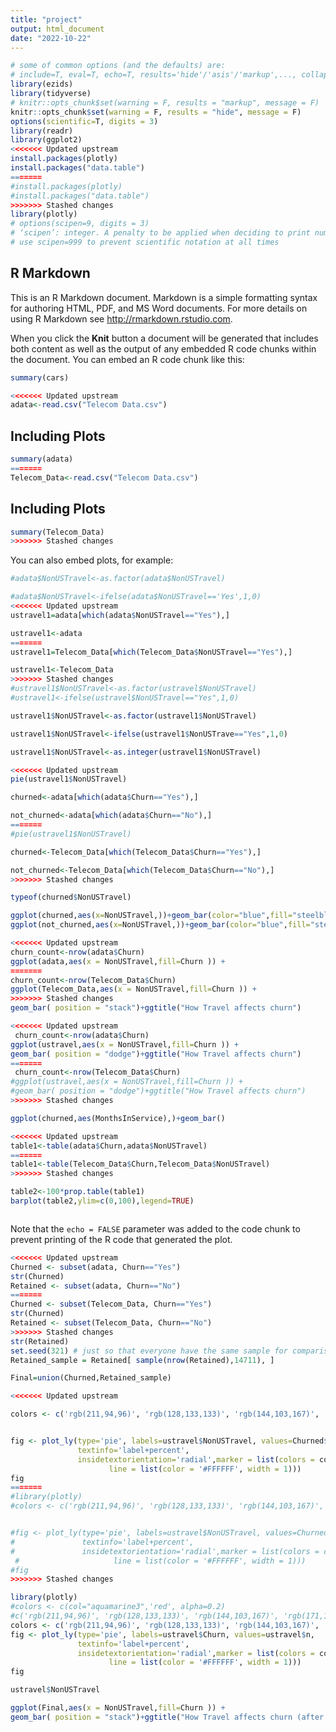 ```yaml
---
title: "project"
output: html_document
date: "2022-10-22"
---
```


```r
# some of common options (and the defaults) are: 
# include=T, eval=T, echo=T, results='hide'/'asis'/'markup',..., collapse=F, warning=T, message=T, error=T, cache=T, fig.width=6, fig.height=4, fig.dim=c(6,4) #inches, fig.align='left'/'center','right', 
library(ezids)
library(tidyverse)
# knitr::opts_chunk$set(warning = F, results = "markup", message = F)
knitr::opts_chunk$set(warning = F, results = "hide", message = F)
options(scientific=T, digits = 3) 
library(readr)
library(ggplot2)
<<<<<<< Updated upstream
install.packages(plotly)
install.packages("data.table")
=======
#install.packages(plotly)
#install.packages("data.table")
>>>>>>> Stashed changes
library(plotly)
# options(scipen=9, digits = 3) 
# ‘scipen’: integer. A penalty to be applied when deciding to print numeric values in fixed or exponential notation.  Positive values bias towards fixed and negative towards scientific notation: fixed notation will be preferred unless it is more than ‘scipen’ digits wider.
# use scipen=999 to prevent scientific notation at all times
```

## R Markdown

This is an R Markdown document. Markdown is a simple formatting syntax for authoring HTML, PDF, and MS Word documents. For more details on using R Markdown see <http://rmarkdown.rstudio.com>.

When you click the **Knit** button a document will be generated that includes both content as well as the output of any embedded R code chunks within the document. You can embed an R code chunk like this:

```r
summary(cars)
```
```r
<<<<<<< Updated upstream
adata<-read.csv("Telecom Data.csv")
```
## Including Plots
```r
summary(adata)
=======
Telecom_Data<-read.csv("Telecom Data.csv")
```
## Including Plots
```r
summary(Telecom_Data)
>>>>>>> Stashed changes
```
You can also embed plots, for example:
```r
#adata$NonUSTravel<-as.factor(adata$NonUSTravel)
```
```r
#adata$NonUSTravel<-ifelse(adata$NonUSTravel=='Yes',1,0)
<<<<<<< Updated upstream
ustravel1=adata[which(adata$NonUSTravel=="Yes"),]

ustravel1<-adata
=======
ustravel1=Telecom_Data[which(Telecom_Data$NonUSTravel=="Yes"),]

ustravel1<-Telecom_Data
>>>>>>> Stashed changes
#ustravel1$NonUSTravel<-as.factor(ustravel$NonUSTravel)
#ustravel1<-ifelse(ustravel$NonUSTravel=="Yes",1,0)
```
```r

ustravel1$NonUSTravel<-as.factor(ustravel1$NonUSTravel)
```

```r
ustravel1$NonUSTravel<-ifelse(ustravel1$NonUSTrave=="Yes",1,0)
```
```r
ustravel1$NonUSTravel<-as.integer(ustravel1$NonUSTravel)
```
```r
<<<<<<< Updated upstream
pie(ustravel1$NonUSTravel)
```

```r
churned<-adata[which(adata$Churn=="Yes"),]
```

```r
not_churned<-adata[which(adata$Churn=="No"),]
=======
#pie(ustravel1$NonUSTravel)
```

```r
churned<-Telecom_Data[which(Telecom_Data$Churn=="Yes"),]
```

```r
not_churned<-Telecom_Data[which(Telecom_Data$Churn=="No"),]
>>>>>>> Stashed changes
```
```r
typeof(churned$NonUSTravel)
```

```r
ggplot(churned,aes(x=NonUSTravel,))+geom_bar(color="blue",fill="steelblue",width=0.5)+ggtitle("Churned ")
ggplot(not_churned,aes(x=NonUSTravel,))+geom_bar(color="blue",fill="steelblue",width=0.5)+ggtitle("Not Churned")
```
```r
<<<<<<< Updated upstream
churn_count<-nrow(adata$Churn)
ggplot(adata,aes(x = NonUSTravel,fill=Churn )) +
=======
churn_count<-nrow(Telecom_Data$Churn)
ggplot(Telecom_Data,aes(x = NonUSTravel,fill=Churn )) +
>>>>>>> Stashed changes
geom_bar( position = "stack")+ggtitle("How Travel affects churn")
```
```r

<<<<<<< Updated upstream
 churn_count<-nrow(adata$Churn)
ggplot(ustravel,aes(x = NonUSTravel,fill=Churn )) +
geom_bar( position = "dodge")+ggtitle("How Travel affects churn")
=======
 churn_count<-nrow(Telecom_Data$Churn)
#ggplot(ustravel,aes(x = NonUSTravel,fill=Churn )) +
#geom_bar( position = "dodge")+ggtitle("How Travel affects churn")
>>>>>>> Stashed changes
```



```r
ggplot(churned,aes(MonthsInService),)+geom_bar()
```
```r
<<<<<<< Updated upstream
table1<-table(adata$Churn,adata$NonUSTravel)
=======
table1<-table(Telecom_Data$Churn,Telecom_Data$NonUSTravel)
>>>>>>> Stashed changes
```

```r
table2<-100*prop.table(table1)
barplot(table2,ylim=c(0,100),legend=TRUE)
```
```r

```
Note that the `echo = FALSE` parameter was added to the code chunk to prevent printing of the R code that generated the plot.




```r
<<<<<<< Updated upstream
Churned <- subset(adata, Churn=="Yes")
str(Churned)
Retained <- subset(adata, Churn=="No")
=======
Churned <- subset(Telecom_Data, Churn=="Yes")
str(Churned)
Retained <- subset(Telecom_Data, Churn=="No")
>>>>>>> Stashed changes
str(Retained)
set.seed(321) # just so that everyone have the same sample for comparison
Retained_sample = Retained[ sample(nrow(Retained),14711), ]

Final=union(Churned,Retained_sample)
```

```r
<<<<<<< Updated upstream

colors <- c('rgb(211,94,96)', 'rgb(128,133,133)', 'rgb(144,103,167)', 'rgb(171,104,87)', 'rgb(114,147,203)')


fig <- plot_ly(type='pie', labels=ustravel$NonUSTravel, values=Churned$n,
               textinfo='label+percent',
               insidetextorientation='radial',marker = list(colors = colors,
                      line = list(color = '#FFFFFF', width = 1)))
fig
=======
#library(plotly)
#colors <- c('rgb(211,94,96)', 'rgb(128,133,133)', 'rgb(144,103,167)', 'rgb(171,104,87)', 'rgb(114,147,203)')


#fig <- plot_ly(type='pie', labels=ustravel$NonUSTravel, values=Churned$n,
#               textinfo='label+percent',
#               insidetextorientation='radial',marker = list(colors = colors,
 #                     line = list(color = '#FFFFFF', width = 1)))
#fig
>>>>>>> Stashed changes

```
```r
library(plotly)
#colors <- c(col="aquamarine3",'red', alpha=0.2)
#c('rgb(211,94,96)', 'rgb(128,133,133)', 'rgb(144,103,167)', 'rgb(171,104,87)', 'rgb(114,147,203)')
colors <- c('rgb(211,94,96)', 'rgb(128,133,133)', 'rgb(144,103,167)', 'rgb(171,104,87)', 'rgb(114,147,203)')
fig <- plot_ly(type='pie', labels=ustravel$Churn, values=ustravel$n,
               textinfo='label+percent',
               insidetextorientation='radial',marker = list(colors = colors,
                      line = list(color = '#FFFFFF', width = 1)))
fig
```

```r
ustravel$NonUSTravel
```

```r
ggplot(Final,aes(x = NonUSTravel,fill=Churn )) +
geom_bar( position = "stack")+ggtitle("How Travel affects churn (after sampling)")
```